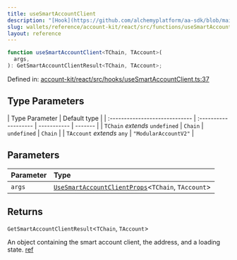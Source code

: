 ```yaml
---
title: useSmartAccountClient
description: "[Hook](https://github.com/alchemyplatform/aa-sdk/blob/main/account-kit/react/src/hooks/useSmartAccountClient.ts) that uses the provided smart account client parameters to create or retrieve an existing smart account client, handling different types of accounts including LightAccount, MultiOwnerLightAccount, and MultiOwnerModularAccount. Under the hood, Smart Account Client takes care of all the necessary middleware operations needed to populate a user operation such as gas estimation and paymaster data.  If passing in an undefined client, Smart Account Client will treat the connected account as an EOA.  If using with an EOA, Smart Account Client won’t throw an error, but the client itself will stay undefined forever. We recommend useBundlerClient instead when using an EOA. The EOA must also be connected or authenticated with a signer."
slug: wallets/reference/account-kit/react/src/functions/useSmartAccountClient
layout: reference
---
```


```ts
function useSmartAccountClient<TChain, TAccount>(
  args,
): GetSmartAccountClientResult<TChain, TAccount>;
```

Defined in: [account-kit/react/src/hooks/useSmartAccountClient.ts:37](https://github.com/alchemyplatform/aa-sdk/blob/49e74eee8606f480b200b4612d00d950da8a8742/account-kit/react/src/hooks/useSmartAccountClient.ts#L37)

## Type Parameters

| Type Parameter                 | Default type         |
| :----------------------------- | :------------------- | ----------- | ------- |
| `TChain` _extends_ `undefined` | `Chain`              | `undefined` | `Chain` |
| `TAccount` _extends_ `any`     | `"ModularAccountV2"` |

## Parameters

| Parameter | Type                                                                                                  |
| :-------- | :---------------------------------------------------------------------------------------------------- |
| `args`    | [`UseSmartAccountClientProps`](../type-aliases/UseSmartAccountClientProps.mdx)\<`TChain`, `TAccount`> |

## Returns

`GetSmartAccountClientResult`\<`TChain`, `TAccount`>

An object containing the smart account client, the address, and a loading state. [ref](https://github.com/alchemyplatform/aa-sdk/blob/main/account-kit/react/src/hooks/useSmartAccountClient.ts#L24)
